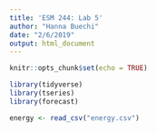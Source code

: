 ```yaml
---
title: 'ESM 244: Lab 5'
author: "Hanna Buechi"
date: "2/6/2019"
output: html_document
---
```


```r
knitr::opts_chunk$set(echo = TRUE)
```

```r

library(tidyverse)
library(tseries)
library(forecast)

energy <- read_csv("energy.csv")

```














